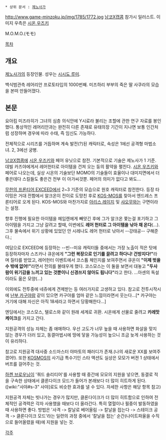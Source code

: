  * 상위 문서 : [[제노사가]]

http://www.game-minzoku.jp/img/1785/1772.jpg
[[남코X캡콤]] 참가시 일러스트. 이미지 우측은 [[시온 우즈키]]

M.O.M.O.(モモ)

[[목차]]

== 개요 ==
[[제노사가]]의 등장인물. 성우는 [[시시도 루미]].

백식범관측 레어리안 프로토타입의 1000번째. 미즈하리 부부의 죽은 딸 사쿠라의 모습을 본떠 만들어졌다.

== 본문 ==
요아킴 미즈라히가 그녀의 심층 의식안에 Y시료라 불리는 조할에 관한 연구 자료를 봉인했다. 통상적인 레어리안과는 완전히 다른 존재로 유태의장 기간이 지나면 보통 인간처럼 성장하며 경우에 따라 수태, 즉 임신도 가능하다.

전체적으로 시리즈를 거듭하며 계속 발전(?)된 캐릭터로, 속성은 1에선 공격형 마법소녀. 2, 3에선 궁병.

[[남코X캡콤]]에 [[시온 우즈키]]와 페어 유닛으로 참전. 기본적으로 기술은 제노사가 1 기준. 데빌 카즈야에게서 레어헌터로 아이템을 건져 오는 둥의 활약을 펼친다. [[시온 우즈키]]와 페어로 나오는데, 실상 시온의 기술보단 MOMO의 기술들이 효율이나 대미지면에서 더 좋은데다 스킬들도 좋은건 전부 이 아가씨것뿐. 페어의 의미가 없다고 봐도... 

[[무한의 프론티어 EXCEED]]에서 2~3 기준의 모습으로 원호 캐릭터로 참전한다. 등장 타이밍은 거대 전함에서 알크온이 전이로 도망친 후로 [[KOS-MOS]]를 찾아서 엔드레스 프론티어로 오게 된다. KOS-MOS와 마찬가지로 [[아리스 레이지]] 및 [[샤오무]]와는 구면이라는 설정.

향후 진행에 필요한 아이템을 헤임렌에게 빼앗긴 후에 그가 알크온 쫓는걸 포기하고 그 아이템을 가지고 그냥 갈려고 할때, 이번에도 '''레어 헌터로 그 아이템을 낚아 채 온다'''(…). 그후 물속에서 위기 상황에 있었던 안 시레나도 레어 헌터로 낚아서 --강태공-- 구해준다.;

여담으로 EXCEED에 등장하는 --빈--미유 캐릭터들 중에서는 가장 노출이 적은 탓에 등장하자마자 스즈카나 큐온에게 '''"그런 복장으로 인기를 끌려고 하다니! 건방지다!"'''라며 질타를 받았고, 레어헌터 이벤트에서 코스튬 체인지를 보여주면서 큐온이 '''"이제 벗을 수 밖에 없어!"'''라면서 전의를 불태우게 했다. 코스모스는 이 둘을 보면서 대놓고 '''"두사람이 위기감을 느끼고 있는 것뿐이니 신경쓰지 않아도 됩니다"'''라고 한다. …아센의 독설이라도 옮은 모양(…)

이외에도 전투중에 네쥬에게 견제받는 등 여러가지로 고생하고 있다. 참고로 전투시작시에 [[난부 카구야]]랑 같이 있으면 카구야를 엄마 같은 느낌이라면서 웃는다...[* 카구야는 거기에 대해 자신은 아직 18세라고 하면서 당황해한다...]

엔딩에서는 코스모스, 텔로스와 같이 원래 세계로 귀환. 시온에게 선물로 줄려고 '''카레맛 케이크'''를 가지고 간다. 

지원공격의 성능 자체는 좀 애매하다. 우선 고도가 너무 높을 때 사용하면 화살을 맞지 않는 경우가 더러 있고, 동결마법시에 땅에 닿을 가능성이 높으니 조금 늦게 사용하는 것이 유리하다. 

참고로 지원공격 대사중 소드마스터 야마토의 패러디가 존재.(나의 새로운 XX를 보여주겠어!). 또한 [[KOSMOS]]의 사기급 특수기인 스타 액션도 실상은 모모가 버젼 1 상태에서 버프를 걸어주는 것. 

[[하켄 브로우닝]]이 '쿼드 솔리티어'를 사용할 때 중간에 모모의 지원을 넣으면, 동결로 적을 구속한 상태에서 클론다이크 모드가 들어가 본래보다 더 많이 히트하게 된다. ([wiki:"사야#s-3" 사야]로도 비슷한 효과를 낼 수 있다. 자세한 사항은 해당 항목 참고)

지원공격 자체는 빗나가는 경우가 많지만, 클론다이크가 더 많이 히트함으로 인하여 전체적인 공격력은 각자 사용했을 때보다 더 올라간다. 특히 열혈이나 필중이 발동하였을 때 사용하면 좋다. 방법은 '사격 -> 칼날로 베어올림 -> 칼날을 접는다 -> 스테이크 공격 -> 클론다이크 모드'라는 일련의 과정 중에서 '칼날을 접는' 순간(나이트파울을 수직으로 들어올렸을 때)에 지원을 넣는 것.

[[각주]]
